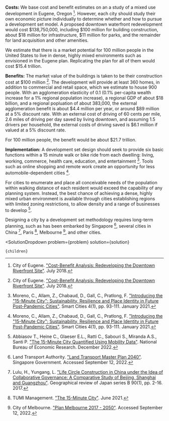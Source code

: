 

<b>Costs:</b> We base cost and benefit estimates on an a study of a mixed use development in Eugene, Oregon [^"1"]. However, each city should study their own economic picture individually to determine whether and how to pursue a development set model. A proposed downtown waterfront redevelopment would cost $138,750,000, including $100 million for building construction, about $18 million for infrastructure, $11 million for parks, and the remainder for land acquisition and other amenities.

We estimate that there is a market potential for 100 million people in the United States to live in dense, highly mixed environments such as envisioned in the Eugene plan. Replicating the plan for all of them would cost $15.4 trillion.

<b>Benefits:</b> The market value of the buildings is taken to be their construction cost at $100 million [^"1"]. The development will provide at least 360 homes, in addition to commercial and retail space, which we estimate to house 900 people. With an agglomeration elasticity of 0.1 (0.1% per-capita wealth increase for a 1% regional population increase), a regional GDP of about $18 billion, and a regional popluation of about 383,000, the external agglomeration benefit is about $4.4 million per year, or around $89 million at a 5% discount rate. With an external cost of driving of 60 cents per mile, 2.6 miles of driving per day saved by living downtown, and assuming 1.5 drivers per household, the external costs of driving saved is $6.1 million if valued at a 5% discount rate.

For 100 million people, the benefit would be about $21.7 trillion.

<b>Implementation:</b> A development set design should seek to provide six basic functions within a 15 minute walk or bike ride from each dwelling: living, working, commerce, health care, education, and entertainment [^"16"]. Tools such as online shopping and remote work create an opportunity for less automobile-dependent cities [^"16"].

For cities to enumerate and place all conceivable needs of the population within walking distance of each resident would exceed the capability of any planning system. Instead, the best chance of achieving a dense, highly mixed urban environment is available through cities establishing regions with limited zoning restrictions, to allow density and a range of businesses to develop [^"2"].

Designing a city by a development set methodology requires long-term planning, such as has been embarked by Singapore [^"14"], several cities in China [^"15"], Paris [^"27"], Melbourne [^"4"], and other cities.

[^"1"]: City of Eugene. ["Cost-Benefit Analysis: Redeveloping the Downtown Riverfront Site"](https://eugene-or.gov/DocumentCenter/View/41336/Downtown-Riverfront-Cost-Benefit-Analysis-July-3-2018-?bidId=). July 2018.

[^"2"]: Abbiasov T., Heine C., Glaeser E.L., Ratti C., Sabouri S., Miranda A.S., Santi P. ["The 15-Minute City Quantified Using Mobility Data"](https://www.nber.org/papers/w30752). National Bureau of Economic Research. December 2022.

[^"4"]: City of Melbourne. ["Plan Melbourne 2017 - 2050"](https://www.planning.vic.gov.au/policy-and-strategy/planning-for-melbourne/plan-melbourne). Accessed September 12, 2022.

[^"14"]: Land Transport Authority. ["Land Transport Master Plan 2040"](https://www.lta.gov.sg/content/ltagov/en/who_we_are/our_work/land_transport_master_plan_2040.html). Singapore Government. Accessed September 12, 2022.

[^"15"]: Lulu, H., Yungang, L. ["Life Circle Construction in China under the Idea of Collaborative Governance: A Comparative Study of Beijing, Shanghai and Guangzhou"](https://www.jstage.jst.go.jp/article/geogrevjapanb/90/1/90_900103/_article). Geographical review of Japan series B 90(1), pp. 2-16. 2017.

[^"16"]: Moreno, C., Allam, Z., Chabaud, D., Gall, C., Pratlong, F. ["Introducing the "15-Minute City": Sustainability, Resilience and Place Identity in Future Post-Pandemic Cities"](https://www.mdpi.com/2624-6511/4/1/6/htm). Smart Cities 4(1), pp. 93-111. January 2021.

[^"27"]: TUMI Management. ["The 15-Minute City"](https://www.transformative-mobility.org/assets/publications/TUMI_The-15-Minute-City_2021-07.pdf). June 2021.

  <SolutionDropdown 
    problem={problem} 
    solution={solution}
  >
    {children}
  </SolutionDropdown>